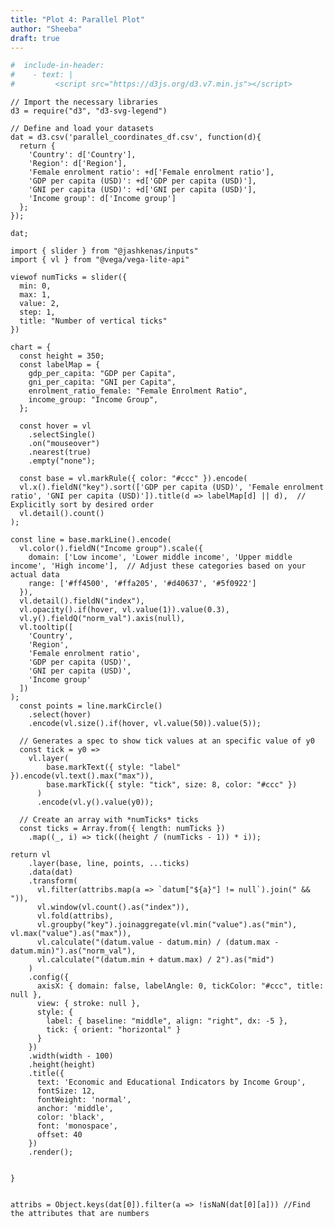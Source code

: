 ```yaml
---
title: "Plot 4: Parallel Plot"
author: "Sheeba"
draft: true
---
```


```r
#  include-in-header:
#    - text: |
#         <script src="https://d3js.org/d3.v7.min.js"></script>
```

```ojs
// Import the necessary libraries
d3 = require("d3", "d3-svg-legend")

// Define and load your datasets
dat = d3.csv('parallel_coordinates_df.csv', function(d){
  return {
    'Country': d['Country'], 
    'Region': d['Region'], 
    'Female enrolment ratio': +d['Female enrolment ratio'],
    'GDP per capita (USD)': +d['GDP per capita (USD)'],
    'GNI per capita (USD)': +d['GNI per capita (USD)'],
    'Income group': d['Income group']
  };
});

dat;

```



```ojs
import { slider } from "@jashkenas/inputs"
import { vl } from "@vega/vega-lite-api"
```

```ojs

viewof numTicks = slider({
  min: 0,
  max: 1,
  value: 2,
  step: 1,
  title: "Number of vertical ticks"
})

```


```ojs

chart = {
  const height = 350;
  const labelMap = {
    gdp_per_capita: "GDP per Capita",
    gni_per_capita: "GNI per Capita",
    enrolment_ratio_female: "Female Enrolment Ratio",
    income_group: "Income Group",
  };
  
  const hover = vl
    .selectSingle()
    .on("mouseover")
    .nearest(true)
    .empty("none");

  const base = vl.markRule({ color: "#ccc" }).encode(
  vl.x().fieldN("key").sort(['GDP per capita (USD)', 'Female enrolment ratio', 'GNI per capita (USD)']).title(d => labelMap[d] || d),  // Explicitly sort by desired order
  vl.detail().count()
);

const line = base.markLine().encode(
  vl.color().fieldN("Income group").scale({
    domain: ['Low income', 'Lower middle income', 'Upper middle income', 'High income'],  // Adjust these categories based on your actual data
    range: ['#ff4500', '#ffa205', '#d40637', '#5f0922']
  }),
  vl.detail().fieldN("index"),
  vl.opacity().if(hover, vl.value(1)).value(0.3),
  vl.y().fieldQ("norm_val").axis(null),
  vl.tooltip([
    'Country',
    'Region',
    'Female enrolment ratio', 
    'GDP per capita (USD)', 
    'GNI per capita (USD)', 
    'Income group'
  ])
);
  const points = line.markCircle()
    .select(hover)
    .encode(vl.size().if(hover, vl.value(50)).value(5));

  // Generates a spec to show tick values at an specific value of y0
  const tick = y0 =>
    vl.layer(
        base.markText({ style: "label" }).encode(vl.text().max("max")),
        base.markTick({ style: "tick", size: 8, color: "#ccc" })
      )
      .encode(vl.y().value(y0));

  // Create an array with *numTicks* ticks
  const ticks = Array.from({ length: numTicks })
    .map((_, i) => tick((height / (numTicks - 1)) * i));

return vl
    .layer(base, line, points, ...ticks)
    .data(dat)
    .transform(
      vl.filter(attribs.map(a => `datum["${a}"] != null`).join(" && ")),
      vl.window(vl.count().as("index")),
      vl.fold(attribs),
      vl.groupby("key").joinaggregate(vl.min("value").as("min"), vl.max("value").as("max")),
      vl.calculate("(datum.value - datum.min) / (datum.max - datum.min)").as("norm_val"),
      vl.calculate("(datum.min + datum.max) / 2").as("mid")
    )
    .config({
      axisX: { domain: false, labelAngle: 0, tickColor: "#ccc", title: null },
      view: { stroke: null },
      style: {
        label: { baseline: "middle", align: "right", dx: -5 },
        tick: { orient: "horizontal" }
      }
    })
    .width(width - 100)
    .height(height)
    .title({
      text: 'Economic and Educational Indicators by Income Group',
      fontSize: 12,
      fontWeight: 'normal',
      anchor: 'middle',
      color: 'black',
      font: 'monospace',
      offset: 40
    })
    .render();


}


```


```ojs
attribs = Object.keys(dat[0]).filter(a => !isNaN(dat[0][a])) //Find the attributes that are numbers
```